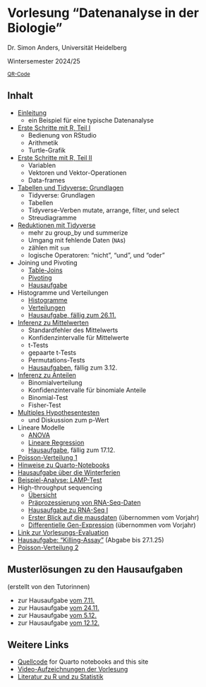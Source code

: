 # Vorlesung "Datenanalyse in der Biologie"

Dr. Simon Anders, Universität Heidelberg

Wintersemester 2024/25

<small>[QR-Code](qr_url.html)</small>

## Inhalt

- [Einleitung](einleitung.html)
  - ein Beispiel für eine typische Datenanalyse
- [Erste Schritte mit R, Teil I](erste_schritte.html)
  - Bedienung von RStudio
  - Arithmetik
  - Turtle-Grafik
- [Erste Schritte mit R, Teil II](erste_schritte_2.html)
  - Variablen
  - Vektoren und Vektor-Operationen
  - Data-frames
- [Tabellen und Tidyverse: Grundlagen](tidyverse_intro.html)
  - Tidyverse: Grundlagen
  - Tabellen
  - Tidyverse-Verben mutate, arrange, filter, und select
  - Streudiagramme
- [Reduktionen mit Tidyverse](group_by.html)
  - mehr zu group_by und summerize
  - Umgang mit fehlende Daten (`NA`s)
  - zählen mit `sum`
  - logische Operatoren: "nicht", "und", und "oder"
- Joining und Pivoting
  - [Table-Joins](left_join.html)  
  - [Pivoting](pivoting.html)
  - [Hausaufgabe](hausaufgabe_join_pivot.html)
- Histogramme und Verteilungen
  - [Histogramme](histograms.html)
  - [Verteilungen](verteilungen.html)
  - [Hausaufgabe, fällig zum 26.11.](hausaufgabe_verteilungen.html)
- [Inferenz zu Mittelwerten](confint_ttest.html)
  - Standardfehler des Mittelwerts
  - Konfidenzintervalle für Mittelwerte
  - t-Tests
  - gepaarte t-Tests
  - Permutations-Tests
  - [Hausaufgaben](hausaufgabe_ttest.html), fällig zum 3.12.
- [Inferenz zu Anteilen](binom.html)
  - Binomialverteilung
  - Konfidenzintervalle für binomiale Anteile
  - Binomial-Test
  - Fisher-Test
- [Multiples Hypothesentesten](multtest.html)
  - und Diskussion zum p-Wert
- Lineare Modelle
  - [ANOVA](anova.html)
  - [Lineare Regression](linreg.html)
  - [Hausaufgabe](hausaufgabe_bmi.html), fällig zum 17.12.
- [Poisson-Verteilung 1](poisson.html)  
- [Hinweise zu Quarto-Notebooks](standalone.html)
- [Hausaufgabe über die Winterferien](HA_Winter.html)
- [Beispiel-Analyse: LAMP-Test](lamp.html)
- High-throughput sequencing
  - [Übersicht](seq_intro.html)
  - [Präprozessierung von RNA-Seq-Daten](alignment.html)
  - [Hausaufgabe zu RNA-Seq I](HA_rnaseq_1.html)
  - [Erster Blick auf die mausdaten](https://papagei.bioquant.uni-heidelberg.de/simon/dabio23/mouse_first_look.html) (übernommen vom Vorjahr)
  - [Differentielle Gen-Expression](https://papagei.bioquant.uni-heidelberg.de/simon/dabio23/deseq.html)  (übernommen vom Vorjahr)
- [Link zur Vorlesungs-Evaluation](https://uni-heidelberg.evasys.de/evasys/online.php?pswd=FY2S5)
- [Hausaufgabe: "Killing-Assay"](killing.html) (Abgabe bis 27.1.25)
- [Poisson-Verteilung 2](poisson2.html)  

## Musterlösungen zu den Hausaufgaben

(erstellt von den Tutorinnen)

- zur Hausaufgabe [vom 7.11.](Loesung_Hausaufgabe_2024-11-07.html)
- zur Hausaufgabe [vom 24.11.](Loesung_Hausaufgabe_2024-11-14.html)
- zur Hausaufgabe [vom 5.12.](Loesung_Hausaufgabe_2024-11-26.html)
- zur Hausaufgabe [vom 12.12.](Loesung_Hausaufgabe_2024-12-17.html)

## Weitere Links

- [Quellcode](https://github.com/anders-biostat/dabio24) for Quarto notebooks and this site
- [Video-Aufzeichnungen der Vorlesung](https://www.youtube.com/playlist?list=PL3RVGH-VQHwIF56KXWWgCsRLHgcxNVsrE)
- [Literatur zu R und zu Statistik](literature.html)
